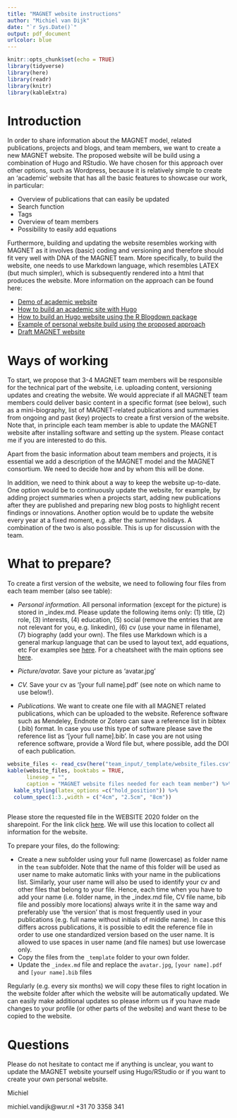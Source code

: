 ```yaml
---
title: "MAGNET website instructions"
author: "Michiel van Dijk"
date: "`r Sys.Date()`"
output: pdf_document
urlcolor: blue
---
```


```r
knitr::opts_chunk$set(echo = TRUE)
library(tidyverse)
library(here)
library(readr)
library(knitr)
library(kableExtra)
```

# Introduction

In order to share information about the MAGNET model, related publications, projects and blogs, and team members, we want to create a new MAGNET website. The proposed website will be build using a combination of Hugo and RStudio. We have chosen for this approach over other options, such as Wordpress, because it is relatively simple to create an 'academic' website that has all the basic features to showcase our work, in particular:

- Overview of publications that can easily be updated
- Search function
- Tags
- Overview of team members
- Possibility to easily add equations

Furthermore, building and updating the website resembles working with MAGNET as it involves (basic) coding and versioning and therefore should fit very well with DNA of the MAGNET team. More specifically, to build the website, one needs to use Markdown language, which resembles LATEX (but much simpler), which is subsequently rendered into a html that produces the website. More information on the approach can be found here:

- [Demo of academic website](https://themes.gohugo.io/theme/academic/)
- [How to build an academic site with Hugo](https://wowchemy.com/)
- [How to build an Hugo website using the R Blogdown package](https://bookdown.org/yihui/blogdown/)
- [Example of personal website build using the proposed approach](https://www.michielvandijk.org/)
- [Draft MAGNET website](https://magnet-model.netlify.app/)


# Ways of working

To start, we propose that 3-4 MAGNET team members will be responsible for the technical part of the website, i.e. uploading content, versioning updates and creating the website. We would appreciate if all MAGNET team members could deliver basic content in a specific format (see below), such as a mini-biography, list of MAGNET-related publications and summaries from ongoing and past (key) projects to create a first version of the website. Note that, in principle each team member is able to update the MAGNET website after installing software and setting up the system. Please contact me if you are interested to do this.

Apart from the basic information about team members and projects, it is essential we add a description of the MAGNET model and the MAGNET consortium. We need to decide how and by whom this will be done.  

In addition, we need to think about a way to keep the website up-to-date. One option would be to continuously update the website, for example, by adding project summaries when a projects start, adding new publications after they are published and preparing new blog posts to highlight recent findings or innovations. Another option would be to update the website every year at a fixed moment, e.g. after the summer holidays. A combination of the two is also possible. This is up for discussion with the team.


# What to prepare?

To create a first version of the website, we need to following four files from each team member (also see table):

- *Personal information.* All personal information (except for the picture) is stored in _index.md. Please update the following items only: (1) title, (2) role, (3) interests, (4) education, (5) social (remove the entries that are not relevant for you, e.g. linkedin), (6) cv (use your name in filename), (7) biography (add your own). The files use Markdown which is a general markup language that can be used to layout text, add equations, etc For examples see [here](https://themes.gohugo.io//theme/academic/post/writing-technical-content/). For a cheatsheet with the main options see [here](https://github.com/adam-p/markdown-here/wiki/Markdown-Cheatsheet).

- *Picture/avatar.* Save your picture as 'avatar.jpg'

- *CV.* Save your cv as '[your full name].pdf' (see note on which name to use below!).

- *Publications.* We want to create one file with all MAGNET related publications, which can be uploaded to the website. Reference software such as Mendeley, Endnote or Zotero can save a reference list in bibtex (.bib) format. In case you use this type of software please save the reference list as '[your full name].bib'. In case you are not using reference software, provide a Word file but, where possible, add the DOI of each publication. 

```r
website_files <- read_csv(here("team_input/_template/website_files.csv"))
kable(website_files, booktabs = TRUE, 
      linesep = "", 
      caption = "MAGNET website files needed for each team member") %>%
  kable_styling(latex_options =c("hold_position")) %>%
  column_spec(1:3.,width = c("4cm", "2.5cm", "8cm"))
  
```

Please store the requested file in the WEBSITE 2020 folder on the sharepoint. For the link click [here](https://sharepoint.wur.nl/sites/MAGNET/_layouts/15/start.aspx#/SitePages/Home.aspx?RootFolder=%2Fsites%2FMAGNET%2FShared%20Documents%2FWEBSITE%202020&FolderCTID=0x012000EA99BD9A9D6F634DA6A91C2575D3647C&View=%7B90D00A8E%2D9A44%2D4ABA%2DA606%2DF810D4BB1007%7D). We will use this location to collect all information for the website.  

To prepare your files, do the following:

- Create a new subfolder using your full name (lowercase) as folder name in the `team` subfolder. Note that the name of this folder will be used as user name to make automatic links with your name in the publications list. Similarly, your user name will also be used to identify your cv and other files that belong to your file. Hence, each time when you have to add your name (i.e. folder name, in the _index.md file, CV file name, bib file and possibly more locations) always write it in the same way and preferably use 'the version' that is most frequently used in your publications (e.g. full name without initials of middle name). In case this differs across publications, it is possible to edit the reference file in order to use one standardized version based on the user name. It is allowed to use spaces in user name (and file names) but use lowercase only.
- Copy the files from the `_template` folder to your own folder.
- Update the `_index.md` file and replace the `avatar.jpg`, `[your name].pdf` and `[your name].bib` files

Regularly (e.g. every six months) we will copy these files to right location in the website folder after which the website will be automatically updated. We can easily make additional updates so please inform us if you have made changes to your profile (or other parts of the website) and want these to be copied to the website. 


# Questions

Please do not hesitate to contact me if anything is unclear, you want to update the MAGNET website yourself using Hugo/RStudio or if you want to create your own personal website.

Michiel

michiel.vandijk@wur.nl
+31 70 3358 341





